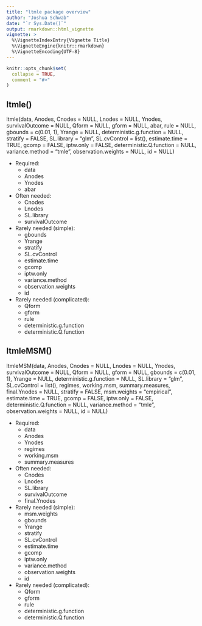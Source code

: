 ```yaml
---
title: "ltmle package overview"
author: "Joshua Schwab"
date: "`r Sys.Date()`"
output: rmarkdown::html_vignette
vignette: >
  %\VignetteIndexEntry{Vignette Title}
  %\VignetteEngine{knitr::rmarkdown}
  %\VignetteEncoding{UTF-8}
---
```


```r
knitr::opts_chunk$set(
  collapse = TRUE,
  comment = "#>"
)
```

## ltmle()
ltmle(data, Anodes, Cnodes = NULL, Lnodes = NULL, Ynodes,
  survivalOutcome = NULL, Qform = NULL, gform = NULL, abar,
  rule = NULL, gbounds = c(0.01, 1), Yrange = NULL,
  deterministic.g.function = NULL, stratify = FALSE,
  SL.library = "glm", SL.cvControl = list(), estimate.time = TRUE,
  gcomp = FALSE, iptw.only = FALSE, deterministic.Q.function = NULL,
  variance.method = "tmle", observation.weights = NULL, id = NULL)

  
* Required:
    * data
    * Anodes
    * Ynodes
    * abar

* Often needed:
    * Cnodes
    * Lnodes
    * SL.library
    * survivalOutcome

* Rarely needed (simple):
    * gbounds
    * Yrange
    * stratify
    * SL.cvControl
    * estimate.time
    * gcomp
    * iptw.only
    * variance.method
    * observation.weights
    * id

* Rarely needed (complicated):
    * Qform
    * gform
    * rule
    * deterministic.g.function
    * deterministic.Q.function

## ltmleMSM()
ltmleMSM(data, Anodes, Cnodes = NULL, Lnodes = NULL, Ynodes,
  survivalOutcome = NULL, Qform = NULL, gform = NULL,
  gbounds = c(0.01, 1), Yrange = NULL,
  deterministic.g.function = NULL, SL.library = "glm",
  SL.cvControl = list(), regimes, working.msm, summary.measures,
  final.Ynodes = NULL, stratify = FALSE, msm.weights = "empirical",
  estimate.time = TRUE, gcomp = FALSE, iptw.only = FALSE,
  deterministic.Q.function = NULL, variance.method = "tmle",
  observation.weights = NULL, id = NULL)
  
* Required:
    * data
    * Anodes
    * Ynodes
    * regimes
    * working.msm
    * summary.measures

* Often needed:
    * Cnodes
    * Lnodes
    * SL.library
    * survivalOutcome
    * final.Ynodes

* Rarely needed (simple):
    * msm.weights
    * gbounds
    * Yrange
    * stratify
    * SL.cvControl
    * estimate.time
    * gcomp
    * iptw.only
    * variance.method
    * observation.weights
    * id

* Rarely needed (complicated):
    * Qform
    * gform
    * rule
    * deterministic.g.function
    * deterministic.Q.function


